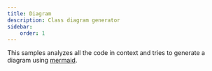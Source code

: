 ```yaml
---
title: Diagram
description: Class diagram generator
sidebar:
    order: 1
---
```



This samples analyzes all the code in context and tries to generate a diagram using [mermaid](https://mermaid.js.org/).

<Code code={source} wrap={true} lang="ts" title="diagram.genai.mts" />
